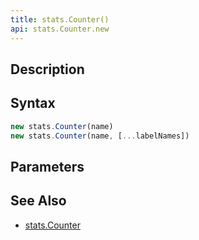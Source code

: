 ```yaml
---
title: stats.Counter()
api: stats.Counter.new
---
```


## Description

<Summary/>

## Syntax

``` js
new stats.Counter(name)
new stats.Counter(name, [...labelNames])
```

## Parameters

<Parameters/>

## See Also

* [stats.Counter](/reference/api/stats/Counter)
